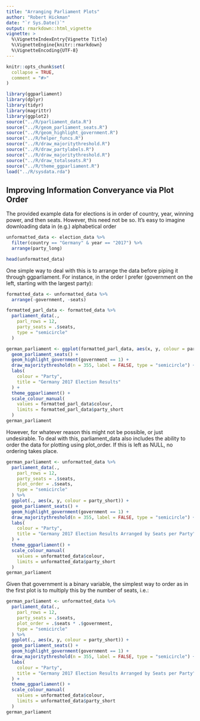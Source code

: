 ```yaml
---
title: "Arranging Parliament Plots"
author: "Robert Hickman"
date: "`r Sys.Date()`"
output: rmarkdown::html_vignette
vignette: >
  %\VignetteIndexEntry{Vignette Title}
  %\VignetteEngine{knitr::rmarkdown}
  %\VignetteEncoding{UTF-8}
---
```


```r
knitr::opts_chunk$set(
  collapse = TRUE,
  comment = "#>"
)

library(ggparliament)
library(dplyr)
library(tidyr)
library(magrittr)
library(ggplot2)
source("../R/parliament_data.R")
source("../R/geom_parliament_seats.R")
source("../R/geom_highlight_government.R")
source("../R/helper_funcs.R")
source("../R/draw_majoritythreshold.R")
source("../R/draw_partylabels.R")
source("../R/draw_majoritythreshold.R")
source("../R/draw_totalseats.R")
source("../R/theme_ggparliament.R")
load("../R/sysdata.rda")
```

## Improving Information Converyance via Plot Order

The provided example data for elections is in order of country, year, winning power, and then seats. However, this need not be so. It's easy to imagine downloading data in (e.g.) alphabetical order

```r
unformatted_data <- election_data %>%
  filter(country == "Germany" & year == "2017") %>%
  arrange(party_long)

head(unformatted_data)
```

One simple way to deal with this is to arrange the data before piping it through ggparliament. For instance, in the order I prefer (government on the left, starting with the largest party):

```r
formatted_data <- unformatted_data %>%
  arrange(-government, -seats)

formatted_parl_data <- formatted_data %>%
  parliament_data(.,
    parl_rows = 12,
    party_seats = .$seats,
    type = "semicircle"
  )

german_parliament <- ggplot(formatted_parl_data, aes(x, y, colour = party_short)) +
  geom_parliament_seats() +
  geom_highlight_government(government == 1) +
  draw_majoritythreshold(n = 355, label = FALSE, type = "semicircle") +
  labs(
    colour = "Party",
    title = "Germany 2017 Election Results"
  ) +
  theme_ggparliament() +
  scale_colour_manual(
    values = formatted_parl_data$colour,
    limits = formatted_parl_data$party_short
  )
german_parliament
```

However, for whatever reason this might not be possible, or just undesirable. To deal with this, parliament_data also includes the ability to order the data for plotting using plot_order. If this is left as NULL, no ordering takes place.

```r
german_parliament <- unformatted_data %>%
  parliament_data(.,
    parl_rows = 12,
    party_seats = .$seats,
    plot_order = .$seats,
    type = "semicircle"
  ) %>%
  ggplot(., aes(x, y, colour = party_short)) +
  geom_parliament_seats() +
  geom_highlight_government(government == 1) +
  draw_majoritythreshold(n = 355, label = FALSE, type = "semicircle") +
  labs(
    colour = "Party",
    title = "Germany 2017 Election Results Arranged by Seats per Party"
  ) +
  theme_ggparliament() +
  scale_colour_manual(
    values = unformatted_data$colour,
    limits = unformatted_data$party_short
  )
german_parliament
```

Given that government is a binary variable, the simplest way to order as in the first plot is to multiply this by the number of seats, i.e.:

```r
german_parliament <- unformatted_data %>%
  parliament_data(.,
    parl_rows = 12,
    party_seats = .$seats,
    plot_order = .$seats * .$government,
    type = "semicircle"
  ) %>%
  ggplot(., aes(x, y, colour = party_short)) +
  geom_parliament_seats() +
  geom_highlight_government(government == 1) +
  draw_majoritythreshold(n = 355, label = FALSE, type = "semicircle") +
  labs(
    colour = "Party",
    title = "Germany 2017 Election Results Arranged by Seats per Party"
  ) +
  theme_ggparliament() +
  scale_colour_manual(
    values = unformatted_data$colour,
    limits = unformatted_data$party_short
  )
german_parliament
```



